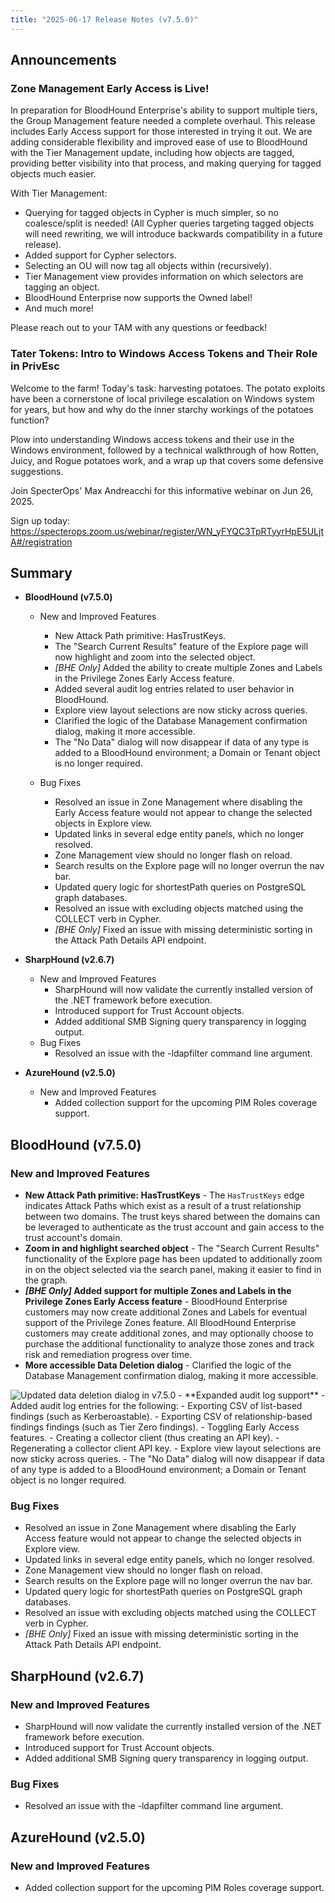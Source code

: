 ```yaml
---
title: "2025-06-17 Release Notes (v7.5.0)"
---
```


## Announcements

### Zone Management Early Access is Live!
In preparation for BloodHound Enterprise's ability to support multiple tiers, the Group Management feature needed a complete overhaul. This release includes Early Access support for those interested in trying it out. We are adding considerable flexibility and improved ease of use to BloodHound with the Tier Management update, including how objects are tagged, providing better visibility into that process, and making querying for tagged objects much easier.

With Tier Management:
  - Querying for tagged objects in Cypher is much simpler, so no coalesce/split is needed! (All Cypher queries targeting tagged objects will need rewriting, we will introduce backwards compatibility in a future release).
  - Added support for Cypher selectors.
  - Selecting an OU will now tag all objects within (recursively).
  - Tier Management view provides information on which selectors are tagging an object.
  - BloodHound Enterprise now supports the Owned label!
  - And much more!

Please reach out to your TAM with any questions or feedback!

### Tater Tokens: Intro to Windows Access Tokens and Their Role in PrivEsc

Welcome to the farm! Today's task: harvesting potatoes. The potato exploits have been a cornerstone of local privilege escalation on Windows system for years, but how and why do the inner starchy workings of the potatoes function?

Plow into understanding Windows access tokens and their use in the Windows environment, followed by a technical walkthrough of how Rotten, Juicy, and Rogue potatoes work, and a wrap up that covers some defensive suggestions.

Join SpecterOps' Max Andreacchi for this informative webinar on Jun 26, 2025.

Sign up today: https://specterops.zoom.us/webinar/register/WN_yFYQC3TpRTyyrHpE5ULjtA#/registration

## Summary

- **BloodHound (v7.5.0)**
  - New and Improved Features
    - New Attack Path primitive: HasTrustKeys.
    - The "Search Current Results" feature of the Explore page will now highlight and zoom into the selected object.
    - _[BHE Only]_ Added the ability to create multiple Zones and Labels in the Privilege Zones Early Access feature.
    - Added several audit log entries related to user behavior in BloodHound.
    - Explore view layout selections are now sticky across queries.
    - Clarified the logic of the Database Management confirmation dialog, making it more accessible.
    - The "No Data" dialog will now disappear if data of any type is added to a BloodHound environment; a Domain or Tenant object is no longer required.

  - Bug Fixes
    - Resolved an issue in Zone Management where disabling the Early Access feature would not appear to change the selected objects in Explore view.
    - Updated links in several edge entity panels, which no longer resolved.
    - Zone Management view should no longer flash on reload.
    - Search results on the Explore page will no longer overrun the nav bar.
    - Updated query logic for shortestPath queries on PostgreSQL graph databases.
    - Resolved an issue with excluding objects matched using the COLLECT verb in Cypher.
    - _[BHE Only]_ Fixed an issue with missing deterministic sorting in the Attack Path Details API endpoint.

- **SharpHound (v2.6.7)**
  - New and Improved Features
    - SharpHound will now validate the currently installed version of the .NET framework before execution.
    - Introduced support for Trust Account objects.
    - Added additional SMB Signing query transparency in logging output.
  - Bug Fixes
    - Resolved an issue with the -ldapfilter command line argument.

- **AzureHound (v2.5.0)**
  - New and Improved Features
    - Added collection support for the upcoming PIM Roles coverage support.

## BloodHound (v7.5.0)

### New and Improved Features

- **New Attack Path primitive: HasTrustKeys** - The `HasTrustKeys` edge indicates Attack Paths which exist as a result of a trust relationship between two domains. The trust keys shared between the domains can be leveraged to authenticate as the trust account and gain access to the trust account's domain.
- **Zoom in and highlight searched object** - The "Search Current Results" functionality of the Explore page has been updated to additionally zoom in on the object selected via the search panel, making it easier to find in the graph.
- **_[BHE Only]_ Added support for multiple Zones and Labels in the Privilege Zones Early Access feature** - BloodHound Enterprise customers may now create additional Zones and Labels for eventual support of the Privilege Zones feature. All BloodHound Enterprise customers may create additional zones, and may optionally choose to purchase the additional functionality to analyze those zones and track risk and remediation progress over time.
- **More accessible Data Deletion dialog** - Clarified the logic of the Database Management confirmation dialog, making it more accessible.
<Frame>
  <img src="/assets/data_deletion_confirmation.png" alt="Updated data deletion dialog in v7.5.0"/>
</Frame>
- **Expanded audit log support** - Added audit log entries for the following:
  - Exporting CSV of list-based findings (such as Kerberoastable).
  - Exporting CSV of relationship-based findings findings (such as Tier Zero findings).
  - Toggling Early Access features.
  - Creating a collector client (thus creating an API key).
  - Regenerating a collector client API key.
- Explore view layout selections are now sticky across queries.
- The "No Data" dialog will now disappear if data of any type is added to a BloodHound environment; a Domain or Tenant object is no longer required.

### Bug Fixes

- Resolved an issue in Zone Management where disabling the Early Access feature would not appear to change the selected objects in Explore view.
- Updated links in several edge entity panels, which no longer resolved.
- Zone Management view should no longer flash on reload.
- Search results on the Explore page will no longer overrun the nav bar.
- Updated query logic for shortestPath queries on PostgreSQL graph databases.
- Resolved an issue with excluding objects matched using the COLLECT verb in Cypher.
- _[BHE Only]_ Fixed an issue with missing deterministic sorting in the Attack Path Details API endpoint.

## SharpHound (v2.6.7)

### New and Improved Features

- SharpHound will now validate the currently installed version of the .NET framework before execution.
- Introduced support for Trust Account objects.
- Added additional SMB Signing query transparency in logging output.

### Bug Fixes

- Resolved an issue with the -ldapfilter command line argument.

## AzureHound (v2.5.0)

### New and Improved Features
- Added collection support for the upcoming PIM Roles coverage support.
